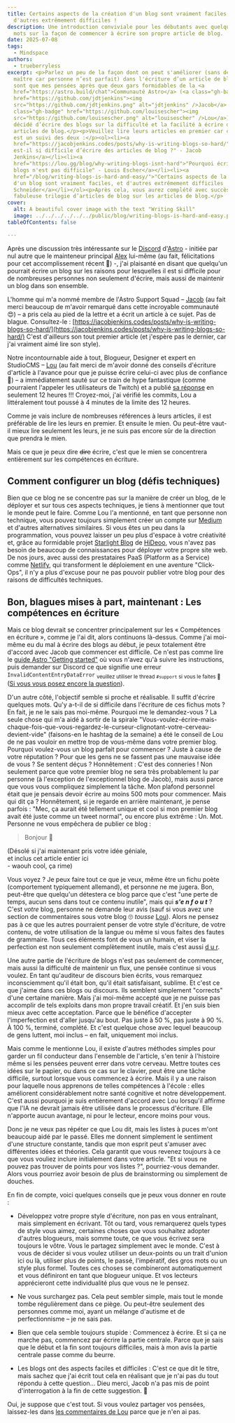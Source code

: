 ```yaml
---
title: Certains aspects de la création d'un blog sont vraiment faciles, et
  d'autres extrêmement difficiles !
description: Une introduction conviviale pour les débutants avec quelques gros
  mots sur la façon de commencer à écrire son propre article de blog.
date: 2025-07-08
tags:
  - Mindspace
authors:
  - trueberryless
excerpt: <p>Parlez un peu de la façon dont on peut s'améliorer (sans devenir
  maître car personne n’est parfait) dans l'écriture d’un article de blog. Ce ne
  sont que mes pensées après que deux gars formidables de la <a
  href="https://astro.build/chat">Communauté Astro</a> (<a class="gh-badge"
  href="https://github.com/jdtjenkins"><img
  src="https://github.com/jdtjenkins.png" alt="jdtjenkins" />Jacob</a> et <a
  class="gh-badge" href="https://github.com/louisescher"><img
  src="https://github.com/louisescher.png" alt="louisescher" />Lou</a>) aient
  décidé d’écrire des blogs sur la difficulté et la facilité à écrire des
  articles de blog.</p><p>Veuillez lire leurs articles en premier car celui-ci
  est un suivi des deux :</p><ol><li><a
  href="https://jacobjenkins.codes/posts/why-is-writing-blogs-so-hard/">"Pourquoi
  est-il si difficile d’écrire des articles de blog ?" - Jacob
  Jenkins</a></li><li><a
  href="https://lou.gg/blog/why-writing-blogs-isnt-hard">"Pourquoi écrire des
  blogs n'est pas difficile" - Louis Escher</a></li><li><a
  href="/blog/writing-blogs-is-hard-and-easy/">"Certains aspects de la création
  d'un blog sont vraiment faciles, et d'autres extrêmement difficiles !" - Felix
  Schneider</a></li></ol><p>Après cela, vous aurez complété avec succès cette
  fabuleuse trilogie d’articles de blog sur les articles de blog.</p>
cover:
  alt: A beautiful cover image with the text "Writing Skill"
  image: ../../../../../../public/blog/writing-blogs-is-hard-and-easy.png
tableOfContents: false

---
```


Après une discussion très intéressante sur le [Discord](https://astro.build/chat) d'[Astro](https://github.com/withastro) - initiée par nul autre que le mainteneur principal [Alex](https://github.com/alexanderniebuhr) lui-même (au fait, félicitations pour cet accomplissement récent 🎉) -, j'ai plaisanté en disant que quelqu'un pourrait écrire un blog sur les raisons pour lesquelles il est si difficile pour de nombreuses personnes non seulement d'écrire, mais aussi de maintenir un blog dans son ensemble.

L'homme qui m'a nommé membre de l'Astro Support Squad – [Jacob](https://github.com/jdtjenkins) (au fait merci beaucoup de m'avoir remarqué dans cette incroyable communauté 😍) – a pris cela au pied de la lettre et a écrit un article à ce sujet. Pas de blague. Consultez-le : [https://jacobjenkins.codes/posts/why-is-writing-blogs-so-hard/](https://jacobjenkins.codes/posts/why-is-writing-blogs-so-hard/) C'est d'ailleurs son tout premier article (et j'espère pas le dernier, car j'ai vraiment aimé lire son style).

Notre incontournable aide à tout, Blogueur, Designer et expert en StudioCMS – [Lou](https://github.com/louisescher/) (au fait merci de m'avoir donné des conseils d'écriture d'article à l'avance pour que je puisse écrire celui-ci avec plus de confiance 🤩) – a immédiatement sauté sur ce train de hype fantastique (comme pourraient l'appeler les utilisateurs de Twitch) et a publié [sa réponse](https://lou.gg/blog/why-writing-blogs-isnt-hard) en seulement 12 heures !!! Croyez-moi, j'ai vérifié les commits, Lou a littéralement tout poussé à 4 minutes de la limite des 12 heures.

Comme je vais inclure de nombreuses références à leurs articles, il est préférable de lire les leurs en premier. Et ensuite le mien. Ou peut-être vaut-il mieux lire seulement les leurs, je ne suis pas encore sûr de la direction que prendra le mien.

Mais ce que je peux dire ~~dire~~ écrire, c'est que le mien se concentrera entièrement sur les compétences en écriture.

## Comment configurer un blog (défis techniques)

Bien que ce blog ne se concentre pas sur la manière de créer un blog, de le déployer et sur tous ces aspects techniques, je tiens à mentionner que tout le monde peut le faire. Comme Lou l'a mentionné, en tant que personne non technique, vous pouvez toujours simplement créer un compte sur [Medium](https://medium.com/) et d'autres alternatives similaires. Si vous êtes un peu dans la programmation, vous pouvez laisser un peu plus d'espace à votre créativité et, grâce au formidable projet [Starlight Blog](https://starlight-blog-docs.vercel.app/) de [HiDeoo](https://github.com/HiDeoo), vous n'avez pas besoin de beaucoup de connaissances pour déployer votre propre site web. De nos jours, avec aussi des prestataires PaaS (Platform as a Service) comme [Netlify](https://www.netlify.com/), qui transforment le déploiement en une aventure "Click-Ops", il n'y a plus d'excuse pour ne pas pouvoir publier votre blog pour des raisons de difficultés techniques.

## Bon, blagues mises à part, maintenant : Les compétences en écriture

Mais ce blog devrait se concentrer principalement sur les « Compétences en écriture », comme je l'ai dit, alors continuons là-dessus. Comme j'ai moi-même eu du mal à écrire des blogs au début, je peux totalement être d'accord avec Jacob que commencer est difficile. Ce n'est pas comme lire le [guide Astro "Getting started"](https://docs.astro.build/en/install-and-setup/) où vous n'avez qu'à suivre les instructions, puis demander sur Discord ce que signifie une erreur `InvalidContentEntryDataError` <sub>veuillez utiliser le thread `#support` si vous le faites 🫶</sub> ([Si vous vous posez encore la question](https://docs.astro.build/en/reference/errors/invalid-content-entry-data-error/)).

D'un autre côté, l'objectif semble si proche et réalisable. Il suffit d'écrire quelques mots. Qu'y a-t-il de si difficile dans l'écriture de ces fichus mots ? En fait, je ne le sais pas moi-même. Pourquoi me le demandez-vous ? La seule chose qui m'a aidé à sortir de la spirale "Vous-voulez-écrire-mais-chaque-fois-que-vous-regardez-le-curseur-clignotant-votre-cerveau-devient-vide" (faisons-en le hashtag de la semaine) a été le conseil de Lou de ne pas vouloir en mettre trop de vous-même dans votre premier blog. Pourquoi voulez-vous un blog parfait pour commencer ? Juste à cause de votre réputation ? Pour que les gens ne se fassent pas une mauvaise idée de vous ? Se sentent déçus ? Honnêtement : C'est des conneries ! Non seulement parce que votre premier blog ne sera très probablement lu par personne (à l'exception de l'exceptionnel blog de Jacob), mais aussi parce que vous vous compliquez simplement la tâche. Mon plafond personnel était que je pensais devoir écrire au moins 500 mots pour commencer. Mais qui dit ça ? Honnêtement, si je regarde en arrière maintenant, je pense parfois : "Mec, ça aurait été tellement unique et cool si mon premier blog avait été juste comme un tweet normal", ou encore plus extrême : Un. Mot. Personne ne vous empêchera de publier ce blog :

> Bonjour 👋

(Désolé si j'ai maintenant pris votre idée géniale,\
et inclus cet article entier ici\
\- waouh cool, ça rime)

Vous voyez ? Je peux faire tout ce que je veux, même être un fichu poète (comportement typiquement allemand), et personne ne me jugera. Bon, peut-être que quelqu'un détestera ce blog parce que c'est "une perte de temps, aucun sens dans tout ce contenu inutile", mais qui ***s'e n f o u t*** ? C'est *votre* blog, <span id="comment-reference" class="fragment-highlight">personne ne demande leur avis (sauf si vous avez une section de commentaires sous votre blog 🙄 *tousse* [Lou](https://lou.gg/blog/why-writing-blogs-isnt-hard#chapter-five-its-the-8th-of-july)</span>). Alors ne pensez pas à ce que les autres pourraient penser de votre style d'écriture, de votre contenu, de votre utilisation de la langue ou même si vous faites des fautes de grammaire. Tous ces éléments font de vous un humain, et viser la perfection est non seulement complètement inutile, mais c'est aussi [d u r](https://jacobjenkins.codes/posts/why-is-writing-blogs-so-hard/#chapter-1---i-want-it-now).

Une autre partie de l'écriture de blogs n'est pas seulement de commencer, mais aussi la difficulté de maintenir un flux, une pensée continue si vous voulez. En tant qu'auditeur de discours bien écrits, vous remarquez inconsciemment qu'il était bon, qu'il était satisfaisant, sublime. Et c'est ce que j'aime dans ces blogs ou discours. Ils semblent simplement "corrects" d'une certaine manière. Mais j'ai moi-même accepté que je ne puisse pas accomplir de tels exploits dans mon propre travail créatif. Et j'en suis bien mieux avec cette acceptation. Parce que le bénéfice d'accepter l'imperfection est d'aller jusqu'au bout. Pas juste à 50 %, pas juste à 90 %. À 100 %, terminé, complété. Et c'est quelque chose avec lequel beaucoup de gens luttent, moi inclus – en fait, uniquement moi inclus.

Mais comme le mentionne Lou, il existe d'autres méthodes simples pour garder un fil conducteur dans l'ensemble de l'article, s'en tenir à l'histoire même si les pensées peuvent errer dans votre cerveau. Mettre toutes ces idées sur le papier, ou dans ce cas sur le clavier, peut être une tâche difficile, surtout lorsque vous commencez à écrire. Mais il y a une raison pour laquelle nous apprenons de telles compétences à l'école : elles améliorent considérablement notre santé cognitive et notre développement. C'est aussi pourquoi je suis entièrement d'accord avec Lou lorsqu'il affirme que l'IA ne devrait jamais être utilisée dans le processus d'écriture. Elle n'apporte aucun avantage, ni pour le lecteur, encore moins pour vous.

Donc je ne veux pas répéter ce que Lou dit, mais les listes à puces m'ont beaucoup aidé par le passé. Elles me donnent simplement le sentiment d'une structure constante, tandis que mon esprit peut s'amuser avec différentes idées et théories. Cela garantit que vous revenez toujours à ce que vous vouliez inclure initialement dans votre article. "Et si vous ne pouvez pas trouver de points pour vos listes ?", pourriez-vous demander. Alors vous pourriez avoir besoin de plus de brainstorming ou simplement de douches.

En fin de compte, voici quelques conseils que je peux vous donner en route :

* Développez votre propre style d'écriture, non pas en vous entraînant, mais simplement en écrivant. Tôt ou tard, vous remarquerez quels types de style vous aimez, certaines choses que vous souhaitez adopter d'autres blogueurs, mais somme toute, ce que vous écrivez sera toujours le vôtre. Vous le partagez simplement avec le monde. C'est à vous de décider si vous voulez utiliser un deux-points ou un trait d'union ici ou là, utiliser plus de points, le passé, l'impératif, des gros mots ou un style plus formel. Toutes ces choses se combineront automatiquement et vous définiront en tant que blogueur unique. Et vos lecteurs apprécieront cette individualité plus que vous ne le pensez.

* Ne vous surchargez pas. Cela peut sembler simple, mais tout le monde tombe régulièrement dans ce piège. Ou peut-être seulement des personnes comme moi, ayant un mélange d'autisme et de perfectionnisme – je ne sais pas.

* Bien que cela semble toujours stupide : Commencez à écrire. Et si ça ne marche pas, commencez par écrire la partie centrale. Parce que je sais que le début et la fin sont toujours difficiles, mais à mon avis la partie centrale passe comme du beurre.

* Les blogs ont des aspects faciles et difficiles : C'est ce que dit le titre, mais sachez que j'ai écrit tout cela en réalisant que je n'ai pas du tout répondu à cette question... Dieu merci, Jacob n'a pas mis de point d'interrogation à la fin de cette suggestion. 🙏

Oui, je suppose que c'est tout. Si vous voulez partager vos pensées, laissez-les dans [les commentaires de Lou](https://lou.gg/blog/why-writing-blogs-isnt-hard) parce que je n'en ai pas.
